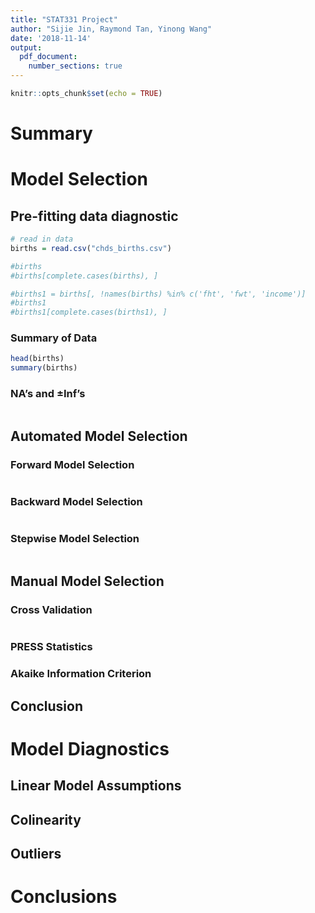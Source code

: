 ```yaml
---
title: "STAT331 Project"
author: "Sijie Jin, Raymond Tan, Yinong Wang"
date: '2018-11-14'
output: 
  pdf_document:
    number_sections: true
---
```


```r
knitr::opts_chunk$set(echo = TRUE)
```

# Summary

# Model Selection

## Pre-fitting data diagnostic

```r
# read in data
births = read.csv("chds_births.csv")
```

```r
#births
#births[complete.cases(births), ]
```

```r
#births1 = births[, !names(births) %in% c('fht', 'fwt', 'income')]
#births1
#births1[complete.cases(births1), ]
```



### Summary of Data

```r
head(births)
summary(births)
```

### NA's and $\pm$Inf's

```r

```

## Automated Model Selection

### Forward Model Selection

```r

```

### Backward Model Selection

```r

```

### Stepwise Model Selection

```r

```

## Manual Model Selection

### Cross Validation

```r

```

### PRESS Statistics

### Akaike Information Criterion

## Conclusion

# Model Diagnostics

## Linear Model Assumptions

## Colinearity

## Outliers

# Conclusions


